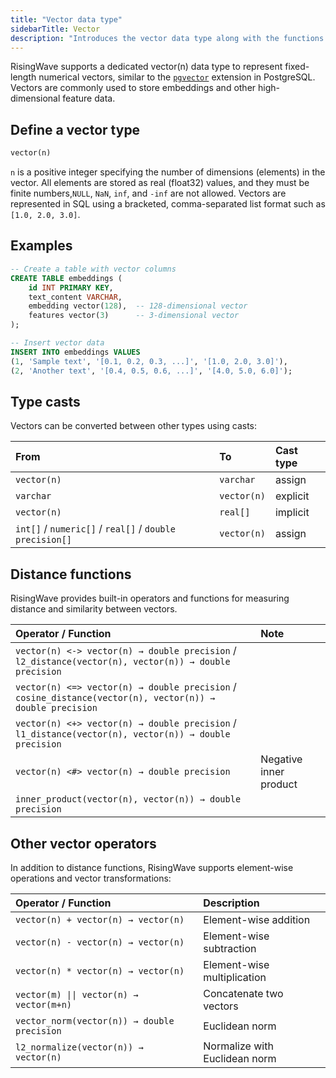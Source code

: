 ```yaml
---
title: "Vector data type"
sidebarTitle: Vector
description: "Introduces the vector data type along with the functions and operators available for working with vectors"
---
```


RisingWave supports a dedicated vector(n) data type to represent fixed-length numerical vectors, similar to the [`pgvector`](https://github.com/pgvector/pgvector) extension in PostgreSQL. Vectors are commonly used to store embeddings and other high-dimensional feature data.

## Define a vector type

```sql
vector(n)
```

`n` is a positive integer specifying the number of dimensions (elements) in the vector. All elements are stored as real (float32) values, and they must be finite numbers,`NULL`, `NaN`, `inf`, and `-inf` are not allowed. Vectors are represented in SQL using a bracketed, comma-separated list format such as `[1.0, 2.0, 3.0]`.

## Examples

```sql
-- Create a table with vector columns
CREATE TABLE embeddings (
    id INT PRIMARY KEY,
    text_content VARCHAR,
    embedding vector(128),  -- 128-dimensional vector
    features vector(3)      -- 3-dimensional vector
);

-- Insert vector data
INSERT INTO embeddings VALUES 
(1, 'Sample text', '[0.1, 0.2, 0.3, ...]', '[1.0, 2.0, 3.0]'),
(2, 'Another text', '[0.4, 0.5, 0.6, ...]', '[4.0, 5.0, 6.0]');
```

## Type casts

Vectors can be converted between other types using casts:

| From                                                    | To          | Cast type |
| :------------------------------------------------------ | :---------- | :-------- |
| `vector(n)`                                             | `varchar`   | assign    |
| `varchar`                                               | `vector(n)` | explicit  |
| `vector(n)`                                             | `real[]`    | implicit  |
| `int[]` / `numeric[]` / `real[]` / `double precision[]` | `vector(n)` | assign    |

## Distance functions

RisingWave provides built-in operators and functions for measuring distance and similarity between vectors.

| Operator / Function                                                                 | Note               |
| :---------------------------------------------------------------------------------- | :------------------------ |
| `vector(n) <-> vector(n) → double precision` / `l2_distance(vector(n), vector(n)) → double precision`  |    |
| `vector(n) <=> vector(n) → double precision` / `cosine_distance(vector(n), vector(n)) → double precision` |           |
| `vector(n) <+> vector(n) → double precision` / `l1_distance(vector(n), vector(n)) → double precision`  |   |
| `vector(n) <#> vector(n) → double precision`                                        | Negative inner product    |
| `inner_product(vector(n), vector(n)) → double precision`                            |             |

## Other vector operators

In addition to distance functions, RisingWave supports element-wise operations and vector transformations:

| Operator / Function                         | Description                   |
| :------------------------------------------ | :---------------------------- |
| `vector(n) + vector(n) → vector(n)`         | Element-wise addition         |
| `vector(n) - vector(n) → vector(n)`         | Element-wise subtraction      |
| `vector(n) * vector(n) → vector(n)`         | Element-wise multiplication   |
| `vector(m) \|\| vector(n) → vector(m+n)`      | Concatenate two vectors     |
| `vector_norm(vector(n)) → double precision` | Euclidean norm                |
| `l2_normalize(vector(n)) → vector(n)`       | Normalize with Euclidean norm |
